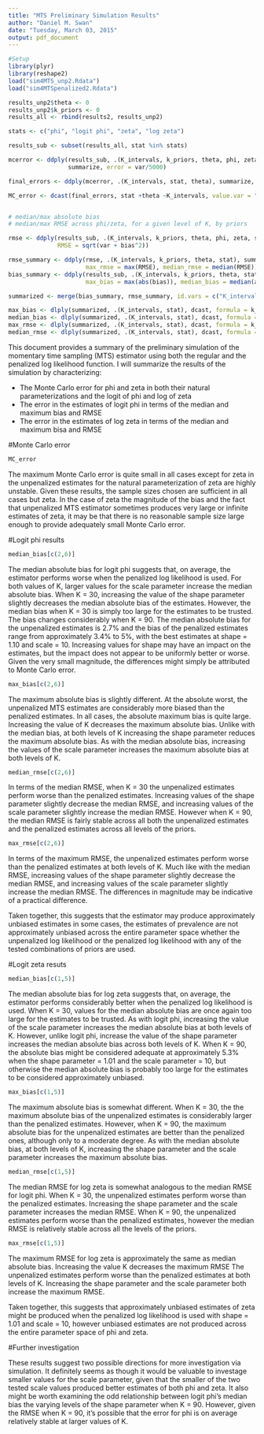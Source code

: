 ```yaml
---
title: "MTS Preliminary Simulation Results"
author: "Daniel M. Swan"
date: "Tuesday, March 03, 2015"
output: pdf_document
---
```

```r
#Setup
library(plyr)
library(reshape2)
load("sim4MTS_unp2.Rdata")
load("sim4MTSpenalized2.Rdata")

results_unp2$theta <- 0
results_unp2$k_priors <- 0
results_all <- rbind(results2, results_unp2)

stats <- c("phi", "logit phi", "zeta", "log zeta")

results_sub <- subset(results_all, stat %in% stats)

mcerror <- ddply(results_sub, .(K_intervals, k_priors, theta, phi, zeta, stat), 
                 summarize, error = var/5000)

final_errors <- ddply(mcerror, .(K_intervals, stat, theta), summarize, max_error = max(error))

MC_error <- dcast(final_errors, stat +theta ~K_intervals, value.var = "max_error")


# median/max absolute bias
# median/max RMSE across phi/zeta, for a given level of K, by priors

rmse <- ddply(results_sub, .(K_intervals, k_priors, theta, phi, zeta, stat), summarize,
              RMSE = sqrt(var + bias^2))

rmse_summary <- ddply(rmse, .(K_intervals, k_priors, theta, stat), summarize,
                      max_rmse = max(RMSE), median_rmse = median(RMSE))
bias_summary <- ddply(results_sub, .(K_intervals, k_priors, theta, stat), summarize,
                      max_bias = max(abs(bias)), median_bias = median(abs(bias)))

summarized <- merge(bias_summary, rmse_summary, id.vars = c("K_intervals", "k_priors", "theta", "stat"))

max_bias <- dlply(summarized, .(K_intervals, stat), dcast, formula = k_priors + stat ~ theta, value.var = "max_bias")[1:8]
median_bias <- dlply(summarized, .(K_intervals, stat), dcast, formula = k_priors ~ theta, value.var = "median_bias")[1:8]
max_rmse <- dlply(summarized, .(K_intervals, stat), dcast, formula = k_priors ~ theta, value.var = "max_rmse")[1:8]
median_rmse <- dlply(summarized, .(K_intervals, stat), dcast, formula = k_priors ~ theta, value.var = "median_rmse")[1:8]
```

This document provides a summary of the preliminary simulation of the momentary time sampling (MTS) estimator using both the regular and the penalized log likelihood function. I will summarize the results of the simulation by characterizing:

* The Monte Carlo error for phi and zeta in both their natural parameterizations and the logit of phi and log of zeta
* The error in the estimates of logit phi in terms of the median and maximum bias and RMSE
* The error in the estimates of log zeta in terms of the median and maximum bisa and RMSE

#Monte Carlo error

```r
MC_error
```
The maximum Monte Carlo error is quite small in all cases except for zeta in the unpenalized estimates for the natural parameterization of zeta are highly unstable. Given these results, the sample sizes chosen are sufficient in all cases but zeta. In the case of zeta the magnitude of the bias and the fact that unpenalized MTS estimator sometimes produces very large or infinite estimates of zeta, it may be that there is no reasonable sample size large enough to provide adequately small Monte Carlo error.

\newpage

#Logit phi results

```r
median_bias[c(2,6)]
```
The median absolute bias for logit phi suggests that, on average, the estimator performs worse when the penalized log likelihood is used. For both values of K, larger values for the scale parameter increase the median absolute bias.  When K = 30, increasing the value of the shape parameter slightly decreases the median absolute bias of the estimates. However, the median bias when K = 30 is simply too large for the estimates to be trusted. The bias changes considerably when K = 90. The median absolute bias for the unpenalized estimates is 2.7% and the bias of the penalized estimates range from approximately 3.4% to 5%, with the best estimates at shape = 1.10 and scale = 10. Increasing values for shape may have an impact on the estimates, but the impact does not appear to be uniformly better or worse. Given the very small magnitude, the differences might simply be attributed to Monte Carlo error.

```r
max_bias[c(2,6)]
```
The maximum absolute bias is slightly different. At the absolute worst, the unpenalized MTS estimates are considerably more biased than the penalized estimates. In all cases, the absolute maximum bias is quite large. Increasing the value of K decreases the maximum absolute bias. Unlike with the median bias, at both levels of K increasing the shape parameter reduces the maximum absolute bias. As with the median absolute bias, increasing the values of the scale parameter increases the maximum absolute bias at both levels of K.

```r
median_rmse[c(2,6)]
```
In terms of the median RMSE, when K = 30 the unpenalized estimates perform worse than the penalized estimates. Increasing values of the shape parameter slightly decrease the median RMSE, and increasing values of the scale parameter slightly increase the median RMSE. However when K = 90, the median RMSE is fairly stable across all both the unpenalized estimates and the penalized estimates across all levels of the priors.

```r
max_rmse[c(2,6)]
````
In terms of the maximum RMSE, the unpenalized estimates perform worse than the penalized estimates at both levels of K. Much like with the median RMSE,  increasing values of the shape parameter slightly decrease the median RMSE, and increasing values of the scale parameter slightly increase the median RMSE. The differences in magnitude may be indicative of a practical difference.

Taken together, this suggests that the estimator may produce approximately unbiased estimates in some cases, the estimates of prevalence are not approximately unbiased across the entire parameter space whether the unpenalized log likelihood or the penalized log likelihood with any of the tested combinations of priors are used.

\newpage

#Logit zeta resuts

```r
median_bias[c(1,5)]
```
The median absolute bias for log zeta suggests that, on average, the estimator performs considerably better when the penalized log likelihood is used. When K = 30, values for the median absolute bias are once again too large for the estimates to be trusted. As with logit phi, increasing the value of the scale parameter increases the median absolute bias at both levels of K. However, unlike logit phi, increase the value of the shape parameter increases the median absolute bias across both levels of K. When K = 90, the absolute bias might be considered adequate at approximately 5.3% when the shape parameter = 1.01 and the scale parameter = 10, but otherwise the median absolute bias is probably too large for the estimates to be considered approximately unbiased.

```r
max_bias[c(1,5)]
```
The maximum absolute bias is somewhat different. When K = 30, the the maximum absolute bias of the unpenalized estimates is considerably larger than the penalized estimates. However, when K = 90, the maximum absolute bias for the unpenalized estimates are better than the penalized ones, although only to a moderate degree. As with the median absolute bias, at both levels of K, increasing the shape parameter and the scale parameter increases the maximum absolute bias.

\newpage
```r
median_rmse[c(1,5)]
```
The median RMSE for log zeta is somewhat analogous to the median RMSE for logit phi. When K = 30, the unpenalized estimates perform worse than the penalized estimates. Increasing the shape parameter and the scale parameter increases the median RMSE. When K = 90, the unpenalized estimates perform worse than the penalized estimates, however the median RMSE is relatively stable across all the levels of the priors.

```r
max_rmse[c(1,5)]
```
The maximum RMSE for log zeta is approximately the same as median absolute bias. Increasing the value K decreases the maximum RMSE The unpenalized estimates perform worse than the penalized estimates at both levels of K. Increasing the shape parameter and the scale parameter both increase the maximum RMSE.

Taken together, this suggests that approximately unbiased estimates of zeta might be produced when the penalized log likelihood is used with shape = 1.01 and scale = 10, however unbiased estimates are not produced across the entire parameter space of phi and zeta.

#Further investigation

These results suggest two possible directions for more investigation via simulation. It definitely seems as though it would be valuable to investage smaller values for the scale parameter, given that the smaller of the two tested scale values produced better estimates of both phi and zeta. It also might be worth examining the odd relationship between logit phi's median bias the varying levels of the shape parameter when K = 90. However, given the RMSE when K = 90, it's possible that the error for phi is on average relatively stable at larger values of K.